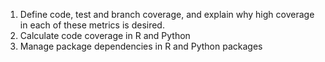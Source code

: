 1. Define code, test and branch coverage, and explain why high coverage in each of these metrics is desired.
2. Calculate code coverage in R and Python
3. Manage package dependencies in R and Python packages
